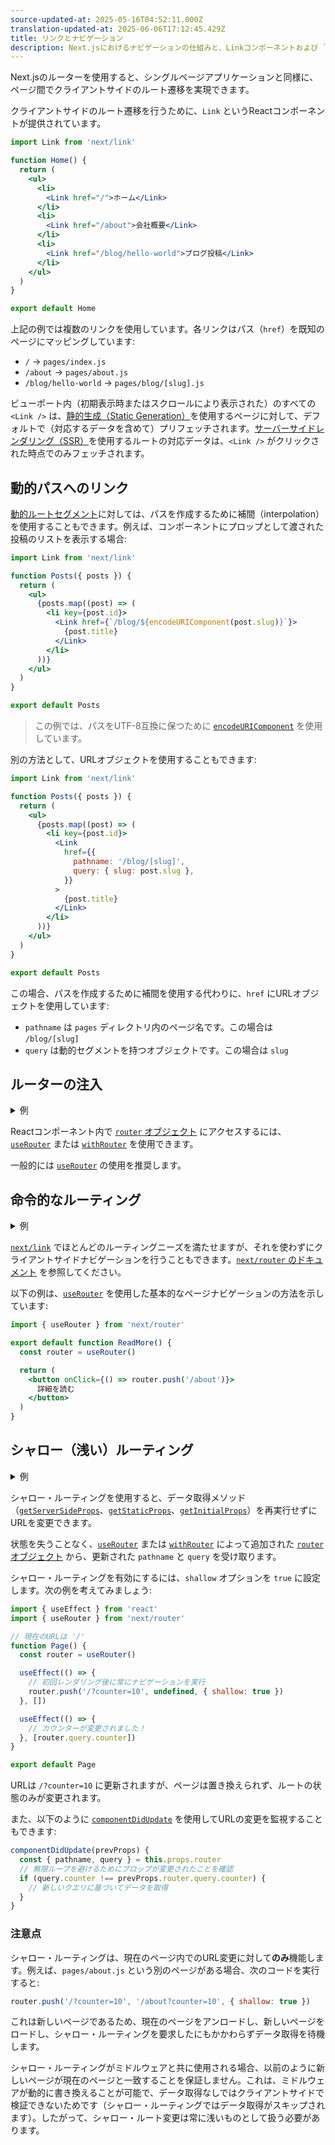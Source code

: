 ```yaml
---
source-updated-at: 2025-05-16T04:52:11.000Z
translation-updated-at: 2025-06-06T17:12:45.429Z
title: リンクとナビゲーション
description: Next.jsにおけるナビゲーションの仕組みと、Linkコンポーネントおよび `useRouter` フックの使用方法について学びます。
---
```


Next.jsのルーターを使用すると、シングルページアプリケーションと同様に、ページ間でクライアントサイドのルート遷移を実現できます。

クライアントサイドのルート遷移を行うために、`Link` というReactコンポーネントが提供されています。

```jsx
import Link from 'next/link'

function Home() {
  return (
    <ul>
      <li>
        <Link href="/">ホーム</Link>
      </li>
      <li>
        <Link href="/about">会社概要</Link>
      </li>
      <li>
        <Link href="/blog/hello-world">ブログ投稿</Link>
      </li>
    </ul>
  )
}

export default Home
```

上記の例では複数のリンクを使用しています。各リンクはパス（`href`）を既知のページにマッピングしています:

- `/` → `pages/index.js`
- `/about` → `pages/about.js`
- `/blog/hello-world` → `pages/blog/[slug].js`

ビューポート内（初期表示時またはスクロールにより表示された）のすべての `<Link />` は、[静的生成（Static Generation）](/docs/pages/building-your-application/data-fetching/get-static-props)を使用するページに対して、デフォルトで（対応するデータを含めて）プリフェッチされます。[サーバーサイドレンダリング（SSR）](/docs/pages/building-your-application/data-fetching/get-server-side-props)を使用するルートの対応データは、`<Link />` がクリックされた時点でのみフェッチされます。

## 動的パスへのリンク

[動的ルートセグメント](/docs/pages/building-your-application/routing/dynamic-routes)に対しては、パスを作成するために補間（interpolation）を使用することもできます。例えば、コンポーネントにプロップとして渡された投稿のリストを表示する場合:

```jsx
import Link from 'next/link'

function Posts({ posts }) {
  return (
    <ul>
      {posts.map((post) => (
        <li key={post.id}>
          <Link href={`/blog/${encodeURIComponent(post.slug)}`}>
            {post.title}
          </Link>
        </li>
      ))}
    </ul>
  )
}

export default Posts
```

> この例では、パスをUTF-8互換に保つために [`encodeURIComponent`](https://developer.mozilla.org/docs/Web/JavaScript/Reference/Global_Objects/encodeURIComponent) を使用しています。

別の方法として、URLオブジェクトを使用することもできます:

```jsx
import Link from 'next/link'

function Posts({ posts }) {
  return (
    <ul>
      {posts.map((post) => (
        <li key={post.id}>
          <Link
            href={{
              pathname: '/blog/[slug]',
              query: { slug: post.slug },
            }}
          >
            {post.title}
          </Link>
        </li>
      ))}
    </ul>
  )
}

export default Posts
```

この場合、パスを作成するために補間を使用する代わりに、`href` にURLオブジェクトを使用しています:

- `pathname` は `pages` ディレクトリ内のページ名です。この場合は `/blog/[slug]`
- `query` は動的セグメントを持つオブジェクトです。この場合は `slug`

## ルーターの注入

<details>
  <summary>例</summary>

- [動的ルーティング](https://github.com/vercel/next.js/tree/canary/examples/dynamic-routing)

</details>

Reactコンポーネント内で [`router` オブジェクト](/docs/pages/api-reference/functions/use-router#router-object) にアクセスするには、[`useRouter`](/docs/pages/api-reference/functions/use-router) または [`withRouter`](/docs/pages/api-reference/functions/use-router#withrouter) を使用できます。

一般的には [`useRouter`](/docs/pages/api-reference/functions/use-router) の使用を推奨します。

## 命令的なルーティング

<details>
  <summary>例</summary>

- [ルーターの使用](https://github.com/vercel/next.js/tree/canary/examples/using-router)

</details>

[`next/link`](/docs/pages/api-reference/components/link) でほとんどのルーティングニーズを満たせますが、それを使わずにクライアントサイドナビゲーションを行うこともできます。[`next/router` のドキュメント](/docs/pages/api-reference/functions/use-router) を参照してください。

以下の例は、[`useRouter`](/docs/pages/api-reference/functions/use-router) を使用した基本的なページナビゲーションの方法を示しています:

```jsx
import { useRouter } from 'next/router'

export default function ReadMore() {
  const router = useRouter()

  return (
    <button onClick={() => router.push('/about')}>
      詳細を読む
    </button>
  )
}
```

## シャロー（浅い）ルーティング

<details>
  <summary>例</summary>

- [シャロー・ルーティング](https://github.com/vercel/next.js/tree/canary/examples/with-shallow-routing)

</details>

シャロー・ルーティングを使用すると、データ取得メソッド（[`getServerSideProps`](/docs/pages/building-your-application/data-fetching/get-server-side-props)、[`getStaticProps`](/docs/pages/building-your-application/data-fetching/get-static-props)、[`getInitialProps`](/docs/pages/api-reference/functions/get-initial-props)）を再実行せずにURLを変更できます。

状態を失うことなく、[`useRouter`](/docs/pages/api-reference/functions/use-router) または [`withRouter`](/docs/pages/api-reference/functions/use-router#withrouter) によって追加された [`router` オブジェクト](/docs/pages/api-reference/functions/use-router#router-object) から、更新された `pathname` と `query` を受け取ります。

シャロー・ルーティングを有効にするには、`shallow` オプションを `true` に設定します。次の例を考えてみましょう:

```jsx
import { useEffect } from 'react'
import { useRouter } from 'next/router'

// 現在のURLは '/'
function Page() {
  const router = useRouter()

  useEffect(() => {
    // 初回レンダリング後に常にナビゲーションを実行
    router.push('/?counter=10', undefined, { shallow: true })
  }, [])

  useEffect(() => {
    // カウンターが変更されました！
  }, [router.query.counter])
}

export default Page
```

URLは `/?counter=10` に更新されますが、ページは置き換えられず、ルートの状態のみが変更されます。

また、以下のように [`componentDidUpdate`](https://react.dev/reference/react/Component#componentdidupdate) を使用してURLの変更を監視することもできます:

```jsx
componentDidUpdate(prevProps) {
  const { pathname, query } = this.props.router
  // 無限ループを避けるためにプロップが変更されたことを確認
  if (query.counter !== prevProps.router.query.counter) {
    // 新しいクエリに基づいてデータを取得
  }
}
```

### 注意点

シャロー・ルーティングは、現在のページ内でのURL変更に対して**のみ**機能します。例えば、`pages/about.js` という別のページがある場合、次のコードを実行すると:

```js
router.push('/?counter=10', '/about?counter=10', { shallow: true })
```

これは新しいページであるため、現在のページをアンロードし、新しいページをロードし、シャロー・ルーティングを要求したにもかかわらずデータ取得を待機します。

シャロー・ルーティングがミドルウェアと共に使用される場合、以前のように新しいページが現在のページと一致することを保証しません。これは、ミドルウェアが動的に書き換えることが可能で、データ取得なしではクライアントサイドで検証できないためです（シャロー・ルーティングではデータ取得がスキップされます）。したがって、シャロー・ルート変更は常に浅いものとして扱う必要があります。